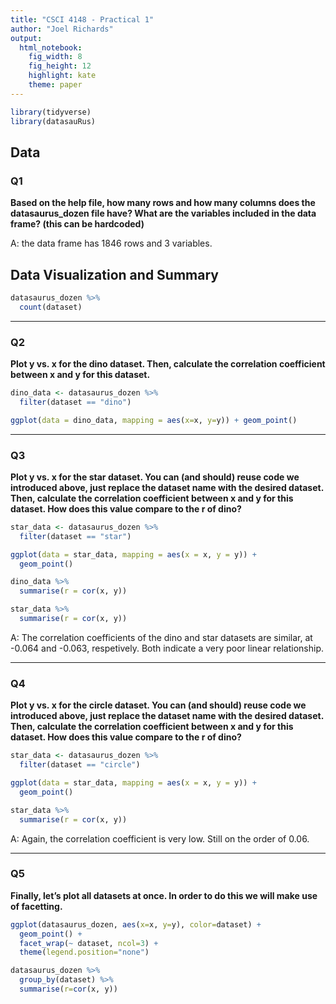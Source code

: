 ```yaml
---
title: "CSCI 4148 - Practical 1"
author: "Joel Richards"
output: 
  html_notebook: 
    fig_width: 8
    fig_height: 12
    highlight: kate
    theme: paper
---
```


```r
library(tidyverse) 
library(datasauRus)
```

## Data

### Q1

**Based on the help file, how many rows and how many columns does the datasaurus_dozen file have? What are the variables included in the data frame? (this can be hardcoded)**

A: the data frame has 1846 rows and 3 variables.

## Data Visualization and Summary

```r
datasaurus_dozen %>%
  count(dataset)
```

***

### Q2

**Plot y vs. x for the dino dataset. Then, calculate the correlation coefficient between x and y for this dataset.**

```r
dino_data <- datasaurus_dozen %>%
  filter(dataset == "dino")

ggplot(data = dino_data, mapping = aes(x=x, y=y)) + geom_point()
```

***

### Q3

**Plot y vs. x for the star dataset. You can (and should) reuse code we introduced above, just replace the dataset name with the desired dataset. Then, calculate the correlation coefficient between x and y for this dataset. How does this value compare to the r of dino?**

```r
star_data <- datasaurus_dozen %>%
  filter(dataset == "star")

ggplot(data = star_data, mapping = aes(x = x, y = y)) + 
  geom_point()

dino_data %>%
  summarise(r = cor(x, y))

star_data %>%
  summarise(r = cor(x, y))
```

A: The correlation coefficients of the dino and star datasets are similar, at -0.064 and -0.063, respetively. Both indicate a very poor linear relationship.

***

### Q4

**Plot y vs. x for the circle dataset. You can (and should) reuse code we introduced above, just replace the dataset name with the desired dataset. Then, calculate the correlation coefficient between x and y for this dataset. How does this value compare to the r of dino?**

```r
star_data <- datasaurus_dozen %>%
  filter(dataset == "circle")

ggplot(data = star_data, mapping = aes(x = x, y = y)) + 
  geom_point()

star_data %>%
  summarise(r = cor(x, y))
```

A: Again, the correlation coefficient is very low. Still on the order of 0.06.

***

### Q5

**Finally, let’s plot all datasets at once. In order to do this we will make use of facetting.**

```r
ggplot(datasaurus_dozen, aes(x=x, y=y), color=dataset) +
  geom_point() + 
  facet_wrap(~ dataset, ncol=3) +
  theme(legend.position="none")

datasaurus_dozen %>%
  group_by(dataset) %>%
  summarise(r=cor(x, y))
  
```


